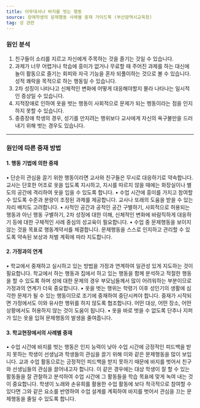 ```yaml
---
title: 아무데서나 바지를 벗는 행동
source: 장애학생의 문제행동 사례별 중재 가이드북 (부산광역시교육청)
tag: 성 관련
---
```


### 원인 분석

1. 친구들이 소리를 지르고 자신에게 주목하는 것을 즐기는 것일 수 있습니다.
2. 과제가 너무 어렵거나 학습에 흥미가 없거나 무료할 때 주어진 과제를 하는 대신에 놀이 활동으로 즐기는 회피와 자극 기능을 혼자 되풀이하는 것으로 볼 수 있습니다.성적 쾌락을 목적으로 하는 행동일 수 있습니다.
3. 2차 성징이 나타나고 신체적인 변화에 어떻게 대응해야할지 몰라 나타나는 일시적인 증상일 수 있습니다.
4. 지적장애로 인하여 옷을 벗는 행동이 사회적으로 문제가 되는 행동이라는 점을 인지하지 못할 수 있습니다.
5. 중증장애 학생의 경우, 성기를 만지려는 행위보다 교사에게 자신의 욕구불만을 드러내기 위해 벗는 경우도 있습니다.

---

### 원인에 따른 중재 방법

#### 1. 행동 기법에 의한 중재

• 단순히 관심을 끌기 위한 행동이라면 교사와 친구들은 무시로 대응하기로 약속합니다. 교사는 단호한 어조로 옷을 입도록 지시하고, 지시를 따르지 않을 때에는 화장실이나 별도의 공간에 격리하여 옷을 입을 수 있도록 합니다.
• 수업 시간에 흥미를 가지고 참여할 수 있도록 수준과 분량이 조정된 과제를 제공합니다. 교사나 또래의 도움을 받을 수 있는 자리 배치도 고려합니다.
• 사적인 공간과 공적인 공간 구별하기, 사회적으로 허용되는 행동과 아닌 행동 구별하기, 2차 성징에 대한 이해, 신체적인 변화에 바람직하게 대응하기 등에 대한 구체적인 사례 중심의 성교육이 필요합니다.
• 수업 중 문제행동을 보이지 않는 것을 목표로 행동계약서를 체결합니다. 문제행동을 스스로 인지하고 관리할 수 있도록 약속된 보상과 처벌 계획에 따라 지도합니다.

#### 2. 가정과의 연계

• 학교에서 중재하고 실시하고 있는 방법을 가정과 연계하여 일관성 있게 지도하는 것이 필요합니다. 학교에서 하는 행동과 집에서 하고 있는 행동을 함께 분석하고 적절한 행동을 할 수 있도록 하며 성에 대한 문제의 경우 부모님들께서 많이 어려워하는 부분이므로 가정과의 연계가 더욱 중요합니다.
• 옷을 벗는 행위는 학령기 이후 성인기의 생활에 심각한 문제가 될 수 있는 행동이므로 조기에 중재하여 중단시켜야 합니다. 중재가 시작되면 가정에서도 이와 유사한 행위를 하지 않도록 협조합니다. 어떤 대상, 어떤 장소, 어떤 상황에서도 허용하지 않는 것이 도움이 됩니다.
• 옷을 바로 벗을 수 없도록 단추나 지퍼가 있는 옷을 입혀 문제행동의 발생을 줄여줍니다.

#### 3. 학교현장에서의 사례별 중재

• 수업 시간에 바지를 벗는 행동은 인지 능력이 낮아 수업 시간에 긍정적인 피드백을 받지 못하는 학생이 선생님과 학생들의 관심을 끌기 위해 이와 같은 문제행동을 많이 보입니다. 교과 수업 활동으로는 긍정적인 피드백을 받지 못하기 때문에 바지를 벗어서 친구와 선생님들의 관심을 끌어내고자 합니다. 이 같은 경우에는 대상 학생이 잘 할 수 있는 활동들을 잘 관찰하고 분석하여 수업 시간에 그 활동들을 학습 목표에 맞게 녹여 내는 것이 중요합니다. 학생이 노래와 손유희를 활용한 수업 활동에 보다 적극적으로 참여할 수 있다면 그와 같은 요소를 반영하여 수업 설계를 계획하여 바지를 벗어서 관심을 끄는 문제행동을 줄일 수 있도록 합니다.
